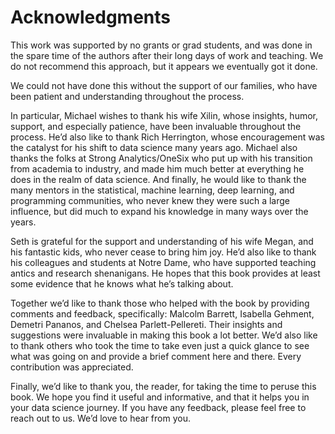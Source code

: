 # Acknowledgments



This work was supported by no grants or grad students, and was done in the spare time of the authors after their long days of work and teaching. We do not recommend this approach, but it appears we eventually got it done.

We could not have done this without the support of our families, who have been patient and understanding throughout the process.

In particular, Michael wishes to thank his wife Xilin, whose insights, humor, support, and especially patience, have been invaluable throughout the process. He'd also like to thank Rich Herrington, whose encouragement was the catalyst for his shift to data science many years ago. Michael also thanks the folks at Strong Analytics/OneSix who put up with his transition from academia to industry, and made him much better at everything he does in the realm of data science. And finally, he would like to thank the many mentors in the statistical, machine learning, deep learning, and programming communities, who never knew they were such a large influence, but did much to expand his knowledge in many ways over the years.

Seth is grateful for the support and understanding of his wife Megan, and his fantastic kids, who never cease to bring him joy. He'd also like to thank his colleagues and students at Notre Dame, who have supported teaching antics and research shenanigans. He hopes that this book provides at least some evidence that he knows what he's talking about.


Together we'd like to thank those who helped with the book by providing comments and feedback, specifically: Malcolm Barrett, Isabella Gehment, Demetri Pananos, and Chelsea Parlett-Pellereti. Their insights and suggestions were invaluable in making this book a lot better. We'd also like to thank others who took the time to take even just a quick glance to see what was going on and provide a brief comment here and there. Every contribution was appreciated.

Finally, we'd like to thank you, the reader, for taking the time to peruse this book. We hope you find it useful and informative, and that it helps you in your data science journey. If you have any feedback, please feel free to reach out to us. We'd love to hear from you.